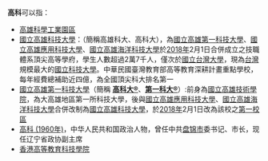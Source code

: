 '''高科'''可以指：
* [[南部科學工業園區#高雄園區|高雄科學工業園區]]
* [[國立高雄科技大學|國立高雄科技大學]]：（簡稱高雄科大、高科大），為[[國立高雄第一科技大學|國立高雄第一科技大學]]、[[國立高雄應用科技大學|國立高雄應用科技大學]]、[[國立高雄海洋科技大學|國立高雄海洋科技大學]]於[[2018年|2018年]]2月1日合併成立之技職體系頂尖高等學府，學生人數超過2萬7千人，僅次於[[國立台灣大學|國立台灣大學]]，現為[[台灣|台灣]]規模最大的[[國立大學|國立]][[科技大學|科技大學]]。中華民國臺灣教育部高等教育深耕計畫重點學校，每年經費總補助近四億，為全國頂尖科大排名第一
* [[國立高雄第一科技大學|國立高雄第一科技大學]]（簡稱  '''[https://web.archive.org/web/20131219085047/http://tmsearch.tipo.gov.tw/TIPO_DR/servlet/InitLogoPictureWordDetail?sKeyNO=088801070 高科大®]'''、'''[http://tmwpsearch.tipo.gov.tw:8080/SearchWord/wfm10110.jsp?sysid=2101463357 第一科大®]{{Dead link|date=2018年11月 |bot=InternetArchiveBot |fix-attempted=yes }}'''）:前身為[[國立高雄技術學院|國立高雄技術學院]]，為大高雄地區第一所科技大學，後與[[國立高雄應用科技大學|國立高雄應用科技大學]]、[[國立高雄海洋科技大學|國立高雄海洋科技大學]]合併改制為[[國立高雄科技大學|國立高雄科技大學]]，於[[2018年|2018年]]2月1日改為該校之[[國立高雄科技大學第一校區|第一校區]]
* [[高科_(1960年)|高科 (1960年)]]，中华人民共和国政治人物，曾任中共[[盘锦市|盘锦市]]委书记、市长，现任辽宁省政协副主席
* [[香港高等教育科技學院|香港高等教育科技學院]]
{{disambig|T土|Cat=二字消歧義}}